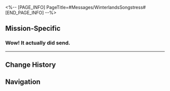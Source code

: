 <%-- [PAGE_INFO]
PageTitle=#Messages/WinterlandsSongstress#
[END_PAGE_INFO] --%>
{{Messages Infobox
|id        = 195
|image     = NPC WinterlandsSongstress Icon.png
|type      = NPC
|sender    = WinterlandsSongstress
|signature = 
|faction   = Others
}}

==Mission-Specific==
===Wow! It actually did send.===
{{Messages
|start_condition = 
|text =
:'''WinterlandsSongstress:''' Wow! It actually did send.
:'''WinterlandsSongstress:''' The IPC's technology is so advanced, messages can even be sent through half the Cosmos.
:{Choice} Have we met?
::'''(Trailblazer):''' Who is this? Have we met?
:{Choice} What a poetic name
::'''(Trailblazer):''' Your name is so poetic, but it's not as superior as Galactic Baseballer.
:'''WinterlandsSongstress:''' It's me, Tamila.
:'''WinterlandsSongstress:''' Oh, right! My bad, I didn't tell you I changed numbers.
:'''WinterlandsSongstress:''' I'm an artist now, after all. The IPC's quite strict with their information security.
:'''WinterlandsSongstress:''' As for the name, don't worry about it. My manager chose it for me, something about "will more catch attention."
:'''WinterlandsSongstress:''' Sigh, I didn't think being an IPC artist means to be bound by so many rules.
:{Choice} You're famous, Tamila!
::'''(Trailblazer):''' The IPC cares so much about you, looks like you're gonna be famous, Tamila.
:{Choice} Popularity breeds contempt.
::'''(Trailblazer):''' You're a star now, so of course your treatment is different. Popularity breeds contempt, you know.
:'''WinterlandsSongstress:''' Stop making fun of me. Right now, I'm a newbie singer at most.
:'''WinterlandsSongstress:''' It's after coming to the outside world that I realized the world is much bigger than I thought I know. I still have a ways to go before reaching my ideal self.
:'''WinterlandsSongstress:''' Fortunately, I've made some small progress recently. I'll continue to share good news with you when I come across them.
:'''WinterlandsSongstress:''' Please look out for my performances as well, (Trailblazer).
}}
----

==Change History==
{{Change History|3.1}}

==Navigation==
{{Messages Navbox}}